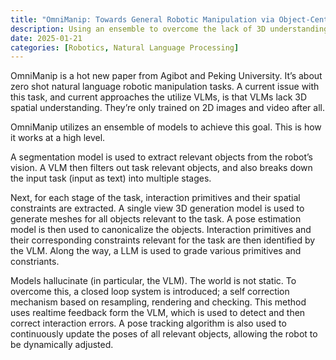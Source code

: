 ```yaml
---
title: "OmniManip: Towards General Robotic Manipulation via Object-Centric Interaction Primitives as Spatial Constraints"
description: Using an ensemble to overcome the lack of 3D understanding
date: 2025-01-21
categories: [Robotics, Natural Language Processing]
---
```


OmniManip is a hot new paper from Agibot and Peking University. It's about zero shot natural language robotic manipulation tasks. A current issue with this task, and current approaches the utilize VLMs, is that VLMs lack 3D spatial understanding. They're only trained on 2D images and video after all.

OmniManip utilizes an ensemble of models to achieve this goal. This is how it works at a high level.

A segmentation model is used to extract relevant objects from the robot's vision. A VLM then filters out task relevant objects, and also breaks down the input task (input as text) into multiple stages.

Next, for each stage of the task, interaction primitives and their spatial constraints are extracted. A single view 3D generation model is used to generate meshes for all objects relevant to the task. A pose estimation model is then used to canonicalize the objects. Interaction primitives and their corresponding constraints relevant for the task are then identified by the VLM. Along the way, a LLM is used to grade various primitives and constriants.

Models hallucinate (in particular, the VLM). The world is not static. To overcome this, a closed loop system is introduced; a self correction mechanism based on resampling, rendering and checking. This method uses realtime feedback form the VLM, which is used to detect and then correct interaction errors. A pose tracking algorithm is also used to continuously update the poses of all relevant objects, allowing the robot to be dynamically adjusted.
